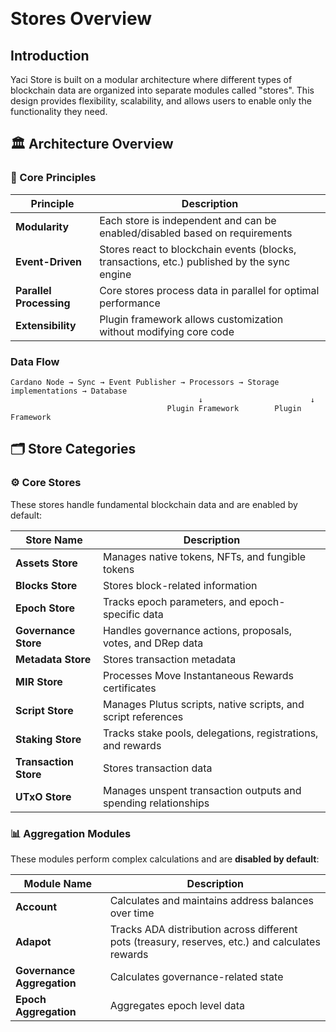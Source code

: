 &nbsp;

# Stores Overview

## Introduction

Yaci Store is built on a modular architecture where different types of blockchain data are organized into separate modules called "stores". This design provides flexibility, scalability, and allows users to enable only the functionality they need.

## 🏛️ Architecture Overview

### 🔑 Core Principles

| Principle         | Description                                                                 |
|-------------------|-----------------------------------------------------------------------------|
| **Modularity**    | Each store is independent and can be enabled/disabled based on requirements |
| **Event-Driven**  | Stores react to blockchain events (blocks, transactions, etc.) published by the sync engine |
| **Parallel Processing** | Core stores process data in parallel for optimal performance          |
| **Extensibility** | Plugin framework allows customization without modifying core code           |

### Data Flow

```
Cardano Node → Sync → Event Publisher → Processors → Storage implementations → Database
                                          ↓                        ↓
                                   Plugin Framework        Plugin Framework
```

## 🗂️ Store Categories

### ⚙️ Core Stores  
These stores handle fundamental blockchain data and are enabled by default:

| Store Name        | Description                                                  |
|-------------------|--------------------------------------------------------------|
| **Assets Store**  | Manages native tokens, NFTs, and fungible tokens             |
| **Blocks Store**  | Stores block-related information                              |
| **Epoch Store**   | Tracks epoch parameters, and epoch-specific data             |
| **Governance Store** | Handles governance actions, proposals, votes, and DRep data |
| **Metadata Store**| Stores transaction metadata                                  |
| **MIR Store**     | Processes Move Instantaneous Rewards certificates            |
| **Script Store**  | Manages Plutus scripts, native scripts, and script references |
| **Staking Store** | Tracks stake pools, delegations, registrations, and rewards  |
| **Transaction Store** | Stores transaction data                                   |
| **UTxO Store**    | Manages unspent transaction outputs and spending relationships|

### 📊 Aggregation Modules  
These modules perform complex calculations and are **disabled by default**:

| Module Name          | Description                                                  |
|----------------------|--------------------------------------------------------------|
| **Account**          | Calculates and maintains address balances over time         |
| **Adapot**           | Tracks ADA distribution across different pots (treasury, reserves, etc.) and calculates rewards |
| **Governance Aggregation** | Calculates governance-related state                      |
| **Epoch Aggregation**| Aggregates epoch level data        